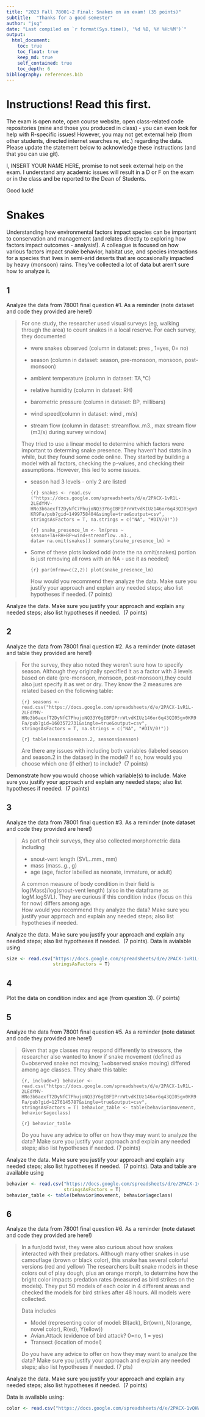 ```yaml
---
title: "2023 Fall 78001-2 Final: Snakes on an exam! (35 points)"
subtitle:  "Thanks for a good semester"
author: "jsg"
date: "Last compiled on `r format(Sys.time(), '%d %B, %Y %H:%M')`"
output:
  html_document:
    toc: true
    toc_float: true
    keep_md: true
    self_contained: true
    toc_depth: 6
bibliography: references.bib
---
```


# Instructions! Read this first.

The exam is open note, open course website, open class-related code
repositories (mine and those you produced in class) - you can even look
for help with R-specific issues! However, you may not get external help
(from other students, directed internet searches re, etc.) regarding the
data. Please update the statement below to acknowledge these
instructions (and that you can use git).

I, INSERT YOUR NAME HERE, promise to not seek external help on the exam.
I understand any academic issues will result in a D or F on the exam or
in the class and be reported to the Dean of Students.

Good luck!

# Snakes

Understanding how environmental factors impact species can be important
to conservation and management (and relates directly to exploring how
factors impact outcomes - analysis!). A colleague is focused on how
various factors impact snake behavior, habitat use, and species
interactions for a species that lives in semi-arid deserts that are
occasionally impacted by heavy (monsoon) rains. They've collected a lot
of data but aren't sure how to analyze it.

## 1

Analyze the data from 78001 final question #1. As a reminder (note
dataset and code they provided are here!)

> For one study, the researcher used visual surveys (eg, walking through
> the area) to count snakes in a local reserve. For each survey, they
> documented
>
> -   were snakes observed (column in dataset: pres , 1=yes, 0= no)
>
> -   season (column in dataset: season, pre-monsoon, monsoon,
>     post-monsoon)
>
> -   ambient temperature (column in dataset: TA,°C)
>
> -   relative humidity (column in dataset: RH)
>
> -   barometric pressure (column in dataset: BP, millibars)
>
> -   wind speed(column in dataset: wind , m/s)
>
> -   stream flow (column in dataset: streamflow..m3., max stream flow
>     (m3/s) during survey window)
>
> They tried to use a linear model to determine which factors were
> important to determing snake presence. They haven't had stats in a
> while, but they found some code online. They started by building a
> model with all factors, checking the p-values, and checking their
> assumptions. However, this led to some issues.
>
> -   season had 3 levels - only 2 are listed
>
>     ```{r}
>     snakes <- read.csv ("https://docs.google.com/spreadsheets/d/e/2PACX-1vR1L-2LEdYMV-HNo3b6aexfT2DyNfC7PhujoNQ33Y6gIBFIPrrWtvdKIUz146or6q43QI05gv0KR9Fa/pub?gid=1499758404&single=true&output=csv", 
>                         stringsAsFactors = T, na.strings = c("NA", "#DIV/0!"))
>     ```
>
>     ```{r}
>     snake_presence_lm <- lm(pres ~ season+TA+RH+BP+wind+streamflow..m3.,
>                           data= na.omit(snakes))
>     summary(snake_presence_lm)
>     >
>     ```
>
> -   Some of these plots looked odd (note the na.omit(snakes) portion
>     is just removing all rows with an NA - use it as needed)
>
>     ```{r}
>     par(mfrow=c(2,2))
>     plot(snake_presence_lm)
>     ```
>
>     How would you recommend they analyze the data. Make sure you
>     justify your approach and explain any needed steps; also list
>     hypotheses if needed. (7 points)

Analyze the data. Make sure you justify your approach and explain any
needed steps; also list hypotheses if needed.  (7 points)

## 2

Analyze the data from 78001 final question #2. As a reminder (note
dataset and table they provided are here!)

> For the survey, they also noted they weren't sure how to specify
> season. Although they originally specified it as a factor with 3
> levels based on date (pre-monsoon, monsoon, post-monsoon),they could
> also just specify it as wet or dry. They know the 2 measures are
> related based on the following table:
>
> ```{r}
> seasons <- read.csv("https://docs.google.com/spreadsheets/d/e/2PACX-1vR1L-2LEdYMV-HNo3b6aexfT2DyNfC7PhujoNQ33Y6gIBFIPrrWtvdKIUz146or6q43QI05gv0KR9Fa/pub?gid=1603572731&single=true&output=csv",
>                     stringsAsFactors = T, na.strings = c("NA", "#DIV/0!"))
> ```
>
> ```{r}
> table(seasons$season.2, seasons$season)
> ```
>
> Are there any issues with including both variables (labeled season and
> season.2 in the dataset) in the model? If so, how would you choose
> which one (if either) to include?  (7 points)

Demonstrate how you would choose which variable(s) to include. Make sure
you justify your approach and explain any needed steps; also list
hypotheses if needed.  (7 points)

## 3

Analyze the data from 78001 final question #3. As a reminder (note
dataset and code they provided are here!)

> As part of their surveys, they also collected morphometric data
> including
>
> -   snout-vent length (SVL..mm., mm)
> -   mass (mass..g., g)
> -   age (age, factor labelled as neonate, immature, or adult)
>
> A common measure of body condition in their field is
> log(Mass)/log(snout-vent length) (also in the dataframe as
> logM.logSVL). They are curious if this condition index (focus on this
> for now) differs among age.\
> How would you recommend they analyze the data? Make sure you justify
> your approach and explain any needed steps; also list hypotheses if
> needed.

Analyze the data. Make sure you justify your approach and explain any
needed steps; also list hypotheses if needed.  (7 points). Data is
avialable using

```r
size <- read.csv("https://docs.google.com/spreadsheets/d/e/2PACX-1vR1L-2LEdYMV-HNo3b6aexfT2DyNfC7PhujoNQ33Y6gIBFIPrrWtvdKIUz146or6q43QI05gv0KR9Fa/pub?gid=276877765&single=true&output=csv",
                 stringsAsFactors = T)
```

## 4

Plot the data on condition index and age (from question 3). (7 points)

## 5

Analyze the data from 78001 final question #5. As a reminder (note
dataset and code they provided are here!)

> Given that age classes may respond differently to stressors, the
> researcher also wanted to know if snake movement (defined as
> 0=observed snake not moving; 1=observed snake moving) differed among
> age classes. They share this table:
>
> ```{r, include=F}
> behavior <- read.csv("https://docs.google.com/spreadsheets/d/e/2PACX-1vR1L-2LEdYMV-HNo3b6aexfT2DyNfC7PhujoNQ33Y6gIBFIPrrWtvdKIUz146or6q43QI05gv0KR9Fa/pub?gid=1276145787&single=true&output=csv",
>                      stringsAsFactors = T)
> behavior_table <- table(behavior$movement, behavior$ageclass)
> ```
>
> ```{r}
> behavior_table
> ```
>
> Do you have any advice to offer on how they may want to analyze the
> data? Make sure you justify your approach and explain any needed
> steps; also list hypotheses if needed. (7 points)

Analyze the data. Make sure you justify your approach and explain any
needed steps; also list hypotheses if needed.  (7 points). Data and
table are available using

```r
behavior <- read.csv("https://docs.google.com/spreadsheets/d/e/2PACX-1vR1L-2LEdYMV-HNo3b6aexfT2DyNfC7PhujoNQ33Y6gIBFIPrrWtvdKIUz146or6q43QI05gv0KR9Fa/pub?gid=1276145787&single=true&output=csv",
                     stringsAsFactors = T)
behavior_table <- table(behavior$movement, behavior$ageclass)
```

## 6

Analyze the data from 78001 final question #6. As a reminder (note
dataset and code they provided are here!)

> In a fun/odd twist, they were also curious about how snakes interacted
> with their predators. Although many other snakes in use camouflage
> (brown or black color), this snake has several colorful versions (red
> and yellow) The researchers built snake models in these colors out of
> play dough, plus an orange morph, to determine how the bright color
> impacts predation rates (measured as bird strikes on the models). They
> put 50 models of each color in 4 different areas and checked the
> models for bird strikes after 48 hours. All models were collected.
>
> Data includes
>
> -   Model (representing color of model: Bl(ack), Br(own), N(orange,
>     novel color), R(ed), Y(ellow))
> -   Avian.Attack (evidence of bird attack? 0=no, 1 = yes)
> -   Transect (location of model)
>
> Do you have any advice to offer on how they may want to analyze the
> data? Make sure you justify your approach and explain any needed
> steps; also list hypotheses if needed. (7 pts)

Analyze the data. Make sure you justify your approach and explain any
needed steps; also list hypotheses if needed.  (7 points)

Data is available using:

```r
color <- read.csv("https://docs.google.com/spreadsheets/d/e/2PACX-1vQHWuORlDpmKhPsHDWSsGrwlzK66EqP2-GGIikhljBgsRF0nNsqbcFV5_c6JdN6sBAF55-XX4oAZJlc/pub?gid=187879458&single=true&output=csv", stringsAsFactors = T)
```
